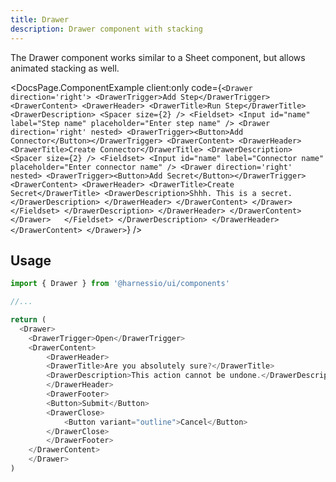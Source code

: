```yaml
---
title: Drawer
description: Drawer component with stacking
---
```


The Drawer component works similar to a Sheet component, but allows animated stacking as well.


<DocsPage.ComponentExample
  client:only
  code={`<Drawer direction='right'>
    <DrawerTrigger>Add Step</DrawerTrigger>
    <DrawerContent>
      <DrawerHeader>
        <DrawerTitle>Run Step</DrawerTitle>
        <DrawerDescription>
          <Spacer size={2} />
          <Fieldset>
            <Input
              id="name"
              label="Step name"
              placeholder="Enter step name"
            />
            <Drawer direction='right' nested>
              <DrawerTrigger><Button>Add Connector</Button></DrawerTrigger>
              <DrawerContent>
                <DrawerHeader>
                  <DrawerTitle>Create Connector</DrawerTitle>
                  <DrawerDescription>
                    <Spacer size={2} />
                    <Fieldset>
                      <Input
                        id="name"
                        label="Connector name"
                        placeholder="Enter connector name"
                      />
                      <Drawer direction='right' nested>
                        <DrawerTrigger><Button>Add Secret</Button></DrawerTrigger>
                        <DrawerContent>
                          <DrawerHeader>
                            <DrawerTitle>Create Secret</DrawerTitle>
                            <DrawerDescription>Shhh. This is a secret.</DrawerDescription>
                          </DrawerHeader>
                        </DrawerContent>
                      </Drawer>
                    </Fieldset>
                  </DrawerDescription>
                </DrawerHeader>
              </DrawerContent>
            </Drawer>  
          </Fieldset>
        </DrawerDescription>
      </DrawerHeader>
    </DrawerContent>
  </Drawer>`}
/>

## Usage

```typescript jsx
import { Drawer } from '@harnessio/ui/components'

//...

return (
  <Drawer>
    <DrawerTrigger>Open</DrawerTrigger>
    <DrawerContent>
        <DrawerHeader>
        <DrawerTitle>Are you absolutely sure?</DrawerTitle>
        <DrawerDescription>This action cannot be undone.</DrawerDescription>
        </DrawerHeader>
        <DrawerFooter>
        <Button>Submit</Button>
        <DrawerClose>
            <Button variant="outline">Cancel</Button>
        </DrawerClose>
        </DrawerFooter>
    </DrawerContent>
    </Drawer>
)
```
